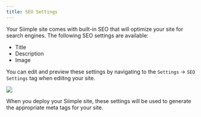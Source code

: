 ```yaml
---
title: SEO Settings
---
```


Your Siimple site comes with built-in SEO that will optimize your site for search engines. The following SEO settings are available:

- Title
- Description
- Image

You can edit and preview these settings by navigating to the `Settings` -> `SEO Settings` tag when ediitng your site. 

<img src="/images/seo-settings.jpg" class="rounded-md border" />

When you deploy your Siimple site, these settings will be used to generate the appropriate meta tags for your site.
